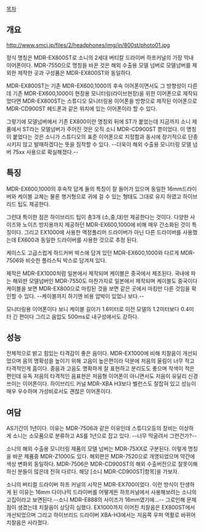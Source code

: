 [[목차]]

== 개요 ==
http://www.smci.jp/files/2/headphones/img/in/800st/photo01.jpg

정식 명칭은 MDR-EX800ST로 소니의 2세대 버티칼 드라이버 하프커널의 가장 막내 이어폰이다.
MDR-7550으로 명칭을 바꾼 것은 해외 수출용 모델 넘버로 모델넘버를 제외한 제작한 곳과 구성품은 MDR-EX800ST와 동일하다.

MDR-EX800ST는 기존 MDR-EX600,1000의 후속 이어폰이면서도 그 방향성이 다른데 기존 MDR-EX600,1000이 현장용 모니터링(라이브현장)을 위한 이어폰으로 제작되었다면 MDR-EX800ST는 스튜디오 모니터링용 이어폰을 방향으로 제작된 이어폰으로 MDR-CD900ST 헤드폰과 같은 위치에 있는 이어폰이라 할 수 있다.

그렇기에 모델넘버에서 기존 EX800이란 명칭외 뒤에 ST가 붙었는데 지금까지 소니 제품에서 ST라는 모델넘버가 주어진 것은 오직 소니 MDR-CD900ST 뿐이었다. 이 명칭이 붙었다는 것은 소니가 스튜디오의 표준 이어폰으로 지정함과 동시에 장기적으로 단종시키지 않고 발매하겠다는 뜻을 짐작할 수 있다. --더욱이 해외 수출용 모니터링 모델 넘버 75xx 사용으로 확실해졌다.--


== 특징 ==

MDR-EX600,1000의 후속작 답계 둘의 특징이 잘 들어가 있으며 동일한 16mm드라이버와 케이블 교체는 물론 행거형으로 귀에 걸 수 있는 형태도 그대로 유지 하였고 하이브리드 팁도 제공한다.

그런대 특이한 점은  하이브리드 팁이 총3개 (소,중,대)만 제공한다는 것이다. 다양한 사이즈와 노이즈 방지용까지 제공하던 MDR-EX600,1000에 비해 매우 간소화된 것이 특징이다. 그리고 EX1000에 사용한 액정폴리머 드라이버가 아닌 다른 드라이버를 사용했는데 EX600과 동일한 드라이버를 사용한 것으로 추정 된다.

케이스도 고급스럽게 하드커버 박스에 담겨 있던 MDR-EX600,1000와 다르게 MDR-7506와 비슷한 플라스틱 박스로 담겨져 있다.

제작은 MDR-EX1000처럼 일본에서 제작되며 케이블은 중국에서 제조된다. 국내에 파는 해외판 모델넘버인 MDR-7550도 마찬가지로 일본에서 제작되며 케이블도 중국이다 케이블을 보면 MDR-EX800으로 마킹된 것을 보면 같은 곳에서 마킹만 다른 것임을 확인할 수 있다. --케이블까지 하기엔 비용 압박이 있었나 보다.--

모니터링용 이어폰이다 보니 케이블 길이가 1.6미터로 이전 모델의 1.2미터보다 0.4미터 긴 편이다
그리고 음압도 500ms로 내구성에서도 강하다.



== 성능 ==

전체적으로 밝고 힘있는 타격감이 좋은 음이다. MDR-EX1000에 비해 치찰음이 개선되었으며 음의 명확성을 높이기 위해 고음이 높은편이라 덕분에 저음의 울림이 너무 적고 타격적인게 흠이다. 중음과 고음도 명확하게 잘 표현하고 분리도도 좋으며 착색이 적은 편인데 유독 저음의 타격적인 음표현은 저음형 이어폰이 아니면서도 저음이 유달리 신경쓰이는 이어폰이다.
하이브리드 커널 MDR-XBA H3보다 벨런스도 잘잡혀 있고 성능이 매우 우수하며 가성비로서도 괜찮은 이어폰이다.
== 여담 ==
AS기간이 1년이다. 이유는 MDR-7506과 같은 이유인데 스튜디오등의 장비는 이상하게 소니는 소모품으로 분류하고 AS를 1년으로 잡고 있다. --너무 막굴려서 그런건가?--

소니의 해외 수출용 모니터링 제품의 모델 넘버는 MDR-75XX로 구분된다.
이렇게 명칭을 바꾼 제품중 MDR-Z1000도 있다. 해외판은 MDR-7520으로 개명되었으며 약간에 색상 변화외 동일하다.
MDR-7506은 MDR-CD900ST의 해외 수출버전으로 잘못이해하신 분들이 많은데 전혀 다르다. 해당 [소니 MDR-CD900ST|항목]을 가보자.

소니의 버티컬 드라이버 하프 커널의 시작은 MDR-EX700이었다. 이런 방식이 탄생하게 된 이유는 16mm 다이나믹 드라이버를 어떻게든 하프커널에서 사용해보려는 소니의 고집이라고 보면된다.--소니 MDR-E888의 사이즈가 16mm였기에...-- 그로인해 문제점이 생겼는데 치찰음이 상당히 심했다. EX1000까지 이어진 치찰음은 EX800ST에서 개선되었으며 그리고 하이브리드 드라이버 XBA-H3에서는 저음쪽 우퍼 역활로 바뀌어 치찰음은 사라졌다.
